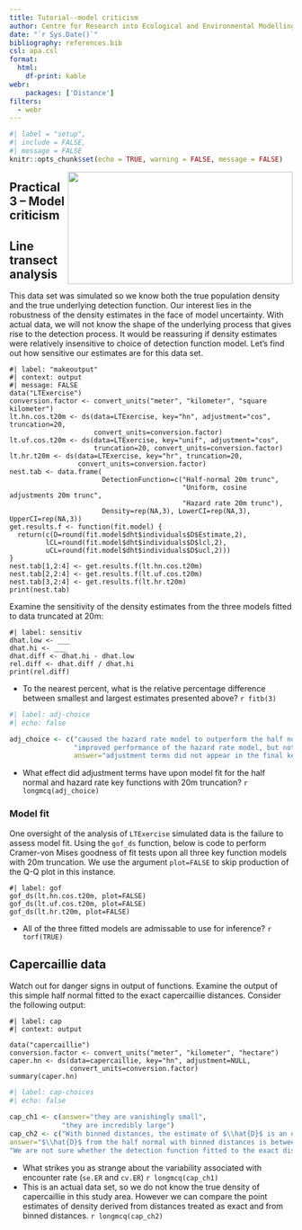 ```yaml
---
title: Tutorial--model criticism
author: Centre for Research into Ecological and Environmental Modelling <br> **University of St Andrews**
date: "`r Sys.Date()`"
bibliography: references.bib
csl: apa.csl
format: 
  html:
    df-print: kable
webr:
    packages: ['Distance']
filters: 
  - webr
---
```


```r
#| label = "setup",
#| include = FALSE,
#| message = FALSE
knitr::opts_chunk$set(echo = TRUE, warning = FALSE, message = FALSE)
```

<img src=https://images.unsplash.com/photo-1611602745202-8feda1936921?ixid=MXwxMjA3fDB8MHxwaG90by1wYWdlfHx8fGVufDB8fHw%3D&ixlib=rb-1.2.1&auto=format&fit=crop&w=1350&q=80   width=400 height=200 style="float:right">

## Practical 3 -- Model criticism

## Line transect analysis

This data set was simulated so we know both the true population density and the true underlying detection function.  Our interest lies in the robustness of the density estimates in the face of model uncertainty.  With actual data, we will not know the shape of the underlying process that gives rise to the detection process.  It would be reassuring if density estimates were relatively insensitive to choice of detection function model.  Let's find out how sensitive our estimates are for this data set.


```webr-r
#| label: "makeoutput"
#| context: output
#| message: FALSE
data("LTExercise")
conversion.factor <- convert_units("meter", "kilometer", "square kilometer")
lt.hn.cos.t20m <- ds(data=LTExercise, key="hn", adjustment="cos", truncation=20, 
                     convert_units=conversion.factor)
lt.uf.cos.t20m <- ds(data=LTExercise, key="unif", adjustment="cos", 
                     truncation=20, convert_units=conversion.factor)
lt.hr.t20m <- ds(data=LTExercise, key="hr", truncation=20,
                 convert_units=conversion.factor)
nest.tab <- data.frame(
                       DetectionFunction=c("Half-normal 20m trunc",
                                           "Uniform, cosine adjustments 20m trunc",
                                           "Hazard rate 20m trunc"),
                       Density=rep(NA,3), LowerCI=rep(NA,3), UpperCI=rep(NA,3))
get.results.f <- function(fit.model) {   
  return(c(D=round(fit.model$dht$individuals$D$Estimate,2),
         lCL=round(fit.model$dht$individuals$D$lcl,2),
         uCL=round(fit.model$dht$individuals$D$ucl,2)))
}
nest.tab[1,2:4] <- get.results.f(lt.hn.cos.t20m)
nest.tab[2,2:4] <- get.results.f(lt.uf.cos.t20m)
nest.tab[3,2:4] <- get.results.f(lt.hr.t20m)
print(nest.tab)
```

Examine the sensitivity of the density estimates from the three models fitted to data truncated at 20m:

```webr-r
#| label: sensitiv
dhat.low <- ___
dhat.hi <- ___
dhat.diff <- dhat.hi - dhat.low
rel.diff <- dhat.diff / dhat.hi
print(rel.diff)
```

- To the nearest percent, what is the relative percentage difference between smallest and largest estimates presented above? `r fitb(3)`

```r
#| label: adj-choice
#| echo: false

adj_choice <- c("caused the hazard rate model to outperform the half normal",
                "improved performance of the hazard rate model, but not the half normal",
                answer="adjustment terms did not appear in the final key function models")
```

- What effect did adjustment terms have upon model fit for the half normal and hazard rate key functions with 20m truncation? `r longmcq(adj_choice)`

### Model fit

One oversight of the analysis of `LTExercise` simulated data is the failure to assess model fit.  Using the `gof_ds` function, below is code to perform Cramer-von Mises goodness of fit tests upon all three key function models with 20m truncation.  We use the argument `plot=FALSE` to skip production of the Q-Q plot in this instance.

```webr-r
#| label: gof
gof_ds(lt.hn.cos.t20m, plot=FALSE)
gof_ds(lt.uf.cos.t20m, plot=FALSE)
gof_ds(lt.hr.t20m, plot=FALSE)
```

- All of the three fitted models are admissable to use for inference? `r torf(TRUE)`

## Capercaillie data

Watch out for danger signs in output of functions.  Examine the output of this simple half normal fitted to the exact capercaillie distances. Consider the following output:

```webr-r
#| label: cap
#| context: output

data("capercaillie")
conversion.factor <- convert_units("meter", "kilometer", "hectare")
caper.hn <- ds(data=capercaillie, key="hn", adjustment=NULL, 
               convert_units=conversion.factor)
summary(caper.hn)
```

```r
#| label: cap-choices
#| echo: false

cap_ch1 <- c(answer="they are vanishingly small",
             "they are incredibly large")
cap_ch2 <- c("With binned distances, the estimate of $\\hat{D}$ is an order of magnitude larger than with exact distances",
answer="$\\hat{D}$ from the half normal with binned distances is between the estimates of $\\hat{D}$ with the half normal and hazard rate keys using exact distances",
"We are not sure whether the detection function fitted to the exact distances fit the data")
```

- What strikes you as strange about the variability associated with encounter rate (`se.ER` and `cv.ER`) `r longmcq(cap_ch1)`
- This is an actual data set, so we do not know the true density of capercaillie in this study area.  However we can compare the point estimates of density derived from distances treated as exact and from binned distances. `r longmcq(cap_ch2)`
